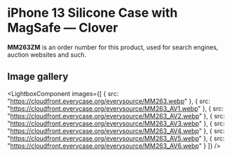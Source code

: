
# iPhone 13 Silicone Case with MagSafe — Clover

<Callout type='info' emoji='👉🏻'>**MM263ZM** is an order number for this product, used for search engines, auction websites and such.</Callout>

## Image gallery

<LightboxComponent
    images={[
      {
        src: "https://cloudfront.everycase.org/everysource/MM263.webp"
      },
      {
        src: "https://cloudfront.everycase.org/everysource/MM263_AV1.webp"
      },
      {
        src: "https://cloudfront.everycase.org/everysource/MM263_AV2.webp"
      },
      {
        src: "https://cloudfront.everycase.org/everysource/MM263_AV3.webp"
      },
      {
        src: "https://cloudfront.everycase.org/everysource/MM263_AV4.webp"
      },
      {
        src: "https://cloudfront.everycase.org/everysource/MM263_AV5.webp"
      },
      {
        src: "https://cloudfront.everycase.org/everysource/MM263_AV6.webp"
      }
    ]}
  />
